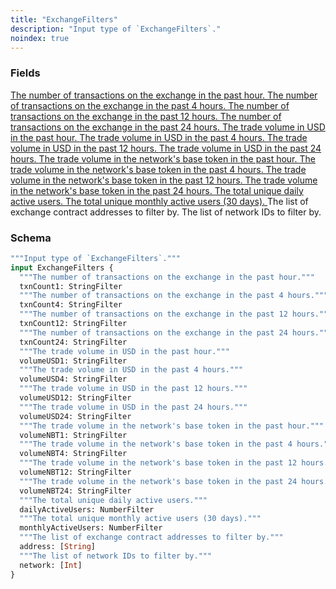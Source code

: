 ```yaml
---
title: "ExchangeFilters"
description: "Input type of `ExchangeFilters`."
noindex: true
---
```


### Fields

<a href="/api-reference/types/stringfilter">
  <ResponseField name="txnCount1" type="StringFilter">
    The number of transactions on the exchange in the past hour.
  </ResponseField>
</a>

<a href="/api-reference/types/stringfilter">
  <ResponseField name="txnCount4" type="StringFilter">
    The number of transactions on the exchange in the past 4 hours.
  </ResponseField>
</a>

<a href="/api-reference/types/stringfilter">
  <ResponseField name="txnCount12" type="StringFilter">
    The number of transactions on the exchange in the past 12 hours.
  </ResponseField>
</a>

<a href="/api-reference/types/stringfilter">
  <ResponseField name="txnCount24" type="StringFilter">
    The number of transactions on the exchange in the past 24 hours.
  </ResponseField>
</a>

<a href="/api-reference/types/stringfilter">
  <ResponseField name="volumeUSD1" type="StringFilter">
    The trade volume in USD in the past hour.
  </ResponseField>
</a>

<a href="/api-reference/types/stringfilter">
  <ResponseField name="volumeUSD4" type="StringFilter">
    The trade volume in USD in the past 4 hours.
  </ResponseField>
</a>

<a href="/api-reference/types/stringfilter">
  <ResponseField name="volumeUSD12" type="StringFilter">
    The trade volume in USD in the past 12 hours.
  </ResponseField>
</a>

<a href="/api-reference/types/stringfilter">
  <ResponseField name="volumeUSD24" type="StringFilter">
    The trade volume in USD in the past 24 hours.
  </ResponseField>
</a>

<a href="/api-reference/types/stringfilter">
  <ResponseField name="volumeNBT1" type="StringFilter">
    The trade volume in the network's base token in the past hour.
  </ResponseField>
</a>

<a href="/api-reference/types/stringfilter">
  <ResponseField name="volumeNBT4" type="StringFilter">
    The trade volume in the network's base token in the past 4 hours.
  </ResponseField>
</a>

<a href="/api-reference/types/stringfilter">
  <ResponseField name="volumeNBT12" type="StringFilter">
    The trade volume in the network's base token in the past 12 hours.
  </ResponseField>
</a>

<a href="/api-reference/types/stringfilter">
  <ResponseField name="volumeNBT24" type="StringFilter">
    The trade volume in the network's base token in the past 24 hours.
  </ResponseField>
</a>

<a href="/api-reference/types/numberfilter">
  <ResponseField name="dailyActiveUsers" type="NumberFilter">
    The total unique daily active users.
  </ResponseField>
</a>

<a href="/api-reference/types/numberfilter">
  <ResponseField name="monthlyActiveUsers" type="NumberFilter">
    The total unique monthly active users (30 days).
  </ResponseField>
</a>

<ResponseField name="address" type="[String]">
  The list of exchange contract addresses to filter by.
</ResponseField>

<ResponseField name="network" type="[Int]">
  The list of network IDs to filter by.
</ResponseField>

### Schema


```graphql 
"""Input type of `ExchangeFilters`."""
input ExchangeFilters {
  """The number of transactions on the exchange in the past hour."""
  txnCount1: StringFilter
  """The number of transactions on the exchange in the past 4 hours."""
  txnCount4: StringFilter
  """The number of transactions on the exchange in the past 12 hours."""
  txnCount12: StringFilter
  """The number of transactions on the exchange in the past 24 hours."""
  txnCount24: StringFilter
  """The trade volume in USD in the past hour."""
  volumeUSD1: StringFilter
  """The trade volume in USD in the past 4 hours."""
  volumeUSD4: StringFilter
  """The trade volume in USD in the past 12 hours."""
  volumeUSD12: StringFilter
  """The trade volume in USD in the past 24 hours."""
  volumeUSD24: StringFilter
  """The trade volume in the network's base token in the past hour."""
  volumeNBT1: StringFilter
  """The trade volume in the network's base token in the past 4 hours."""
  volumeNBT4: StringFilter
  """The trade volume in the network's base token in the past 12 hours."""
  volumeNBT12: StringFilter
  """The trade volume in the network's base token in the past 24 hours."""
  volumeNBT24: StringFilter
  """The total unique daily active users."""
  dailyActiveUsers: NumberFilter
  """The total unique monthly active users (30 days)."""
  monthlyActiveUsers: NumberFilter
  """The list of exchange contract addresses to filter by."""
  address: [String]
  """The list of network IDs to filter by."""
  network: [Int]
}
```
